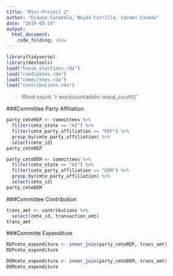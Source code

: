 ```yaml
---
title: "Mini-Project 2"
author: "Dianne Caravela, Neyda Carrillo, Carmen Canedo"
date: "2019-03-24"
output: 
  html_document:
    code_folding: show
---
```


```r
library(tidyverse)
library(devtools)
load("house_elections.rda")
load("candidates.rda")
load("committees.rda")
load("contributions.rda")
```
> Word count: 'r wordcountaddin::word_count()'

###Committee Party Affiliation 

```r
party_cmteREP <- committees %>%
  filter(cmte_state == "AZ") %>%
  filter(cmte_party_affiliation == "REP") %>%
  group_by(cmte_party_affiliation) %>%
  select(cmte_id) 
party_cmteREP
```

```r
party_cmteDEM <- committees %>%
  filter(cmte_state == "AZ") %>%
  filter(cmte_party_affiliation == "DEM") %>%
  group_by(cmte_party_affiliation) %>%
  select(cmte_id) 
party_cmteDEM
```


###Committee Contribution  

```r
trans_amt <- contributions %>%
  select(cmte_id, transaction_amt)
trans_amt
```

###Committe Expenditure

```r
REPcmte_expenditure <- inner_join(party_cmteREP, trans_amt)
REPcmte_expenditure
```

```r
DEMcmte_expenditure <- inner_join(party_cmteDEM, trans_amt)
DEMcmte_expenditure
```

```r

```

